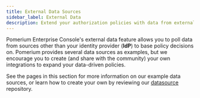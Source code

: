 ```yaml
---
title: External Data Sources
sidebar_label: External Data
description: Extend your authorization policies with data from external sources.
---
```


Pomerium Enterprise Console's external data feature allows you to poll data from sources other than your identity provider (**IdP**) to base policy decisions on. Pomerium provides several data sources as examples, but we encourage you to create (and share with the community) your own integrations to expand your data-driven policies.

See the pages in this section for more information on our example data sources, or learn how to create your own by reviewing our [datasource](https://github.com/pomerium/datasource) repository.
